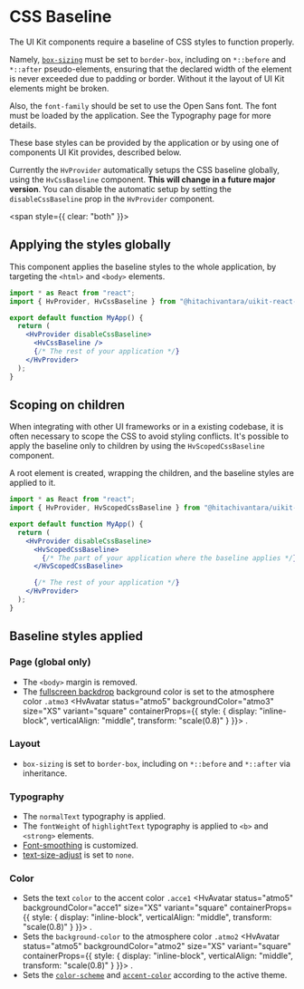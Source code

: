 

<Meta title="Theming/CSS Baseline" />

# CSS Baseline

The UI Kit components require a baseline of CSS styles to function properly.

Namely, [`box-sizing`](https://developer.mozilla.org/en-US/docs/Web/CSS/box-sizing) must be set to `border-box`,
including on `*::before` and `*::after` pseudo-elements, ensuring that the declared width of the element
is never exceeded due to padding or border. Without it the layout of UI Kit elements might be broken.

Also, the `font-family` should be set to use the Open Sans font. The font must be loaded by the application.
See the <LinkTo kind="Foundation/Typography" story="Description" className="sbdocs sbdocs-a">Typography page</LinkTo> for more details.

These base styles can be provided by the application or by using one of components UI Kit provides, described below.

<div style={{ float: "left" }}>
  <Caution
    iconSize="M"
    color="supp4"
    style={{ display: "inline-block", textAlign: "center", verticalAlign: "top" }}
  />
</div>

Currently the `HvProvider` automatically setups the CSS baseline globally, using the
`HvCssBaseline` component. <strong>This will change in a future major version</strong>.
You can disable the automatic setup by setting the `disableCssBaseline` prop in the `HvProvider` component.

<span style={{ clear: "both" }}></span>

## Applying the styles globally

This component applies the baseline styles to the whole application, by targeting the `<html>` and `<body>` elements.

```jsx
import * as React from "react";
import { HvProvider, HvCssBaseline } from "@hitachivantara/uikit-react-core";

export default function MyApp() {
  return (
    <HvProvider disableCssBaseline>
      <HvCssBaseline />
      {/* The rest of your application */}
    </HvProvider>
  );
}
```

## Scoping on children

When integrating with other UI frameworks or in a existing codebase, it is often necessary to scope the CSS to avoid styling conflicts.
It's possible to apply the baseline only to children by using the `HvScopedCssBaseline` component.

A root element is created, wrapping the children, and the baseline styles are applied to it.

```jsx
import * as React from "react";
import { HvProvider, HvScopedCssBaseline } from "@hitachivantara/uikit-react-core";

export default function MyApp() {
  return (
    <HvProvider disableCssBaseline>
      <HvScopedCssBaseline>
        {/* The part of your application where the baseline applies */}
      </HvScopedCssBaseline>

      {/* The rest of your application */}
    </HvProvider>
  );
}
```

## Baseline styles applied

### Page (global only)

- The `<body>` margin is removed.
- The [fullscreen backdrop](https://developer.mozilla.org/en-US/docs/Web/CSS/::backdrop) background color is set to the atmosphere color `.atmo3` <HvAvatar status="atmo5" backgroundColor="atmo3" size="XS" variant="square" containerProps={{ style: { display: "inline-block", verticalAlign: "middle", transform: "scale(0.8)" } }}> </HvAvatar>.

### Layout

- `box-sizing` is set to `border-box`, including on `*::before` and `*::after` via inheritance.

### Typography

- The `normalText` typography is applied.
- The `fontWeight` of `highlightText` typography is applied to `<b>` and `<strong>` elements.
- [Font-smoothing](https://developer.mozilla.org/en-US/docs/Web/CSS/font-smooth) is customized.
- [text-size-adjust](https://developer.mozilla.org/en-US/docs/Web/CSS/text-size-adjust) is set to `none`.

### Color

- Sets the text `color` to the accent color `.acce1` <HvAvatar status="atmo5" backgroundColor="acce1" size="XS" variant="square" containerProps={{ style: { display: "inline-block", verticalAlign: "middle", transform: "scale(0.8)" } }}> </HvAvatar>.
- Sets the `background-color` to the atmosphere color `.atmo2` <HvAvatar status="atmo5" backgroundColor="atmo2" size="XS" variant="square" containerProps={{ style: { display: "inline-block", verticalAlign: "middle", transform: "scale(0.8)" } }}> </HvAvatar>.
- Sets the [`color-scheme`](https://developer.mozilla.org/en-US/docs/Web/CSS/color-scheme) and [`accent-color`](https://developer.mozilla.org/en-US/docs/Web/CSS/accent-color) according to the active theme.
